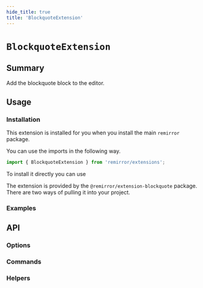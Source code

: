 ```yaml
---
hide_title: true
title: 'BlockquoteExtension'
---
```



# `BlockquoteExtension`

## Summary

Add the blockquote block to the editor.

## Usage

### Installation

This extension is installed for you when you install the main `remirror` package.

You can use the imports in the following way.

```ts
import { BlockquoteExtension } from 'remirror/extensions';
```

To install it directly you can use

The extension is provided by the `@remirror/extension-blockquote` package. There are two ways of pulling it into your project.

### Examples

<Basic />

## API

### Options

### Commands

### Helpers
